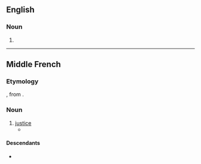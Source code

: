 ==English==

===Noun===
{{en-noun}}

# {{obsolete typography of|en|justice}}

----

==Middle French==

===Etymology===
{{der|frm|fro|-}}, from {{der|frm|la|iustitia}}.

===Noun===
{{frm-noun|f}}

# [[justice]]
#* {{quote-book|frm|year=1488|author=Jean Dupré|title=Lancelot du Lac|passage=Et moult y avoit de gens tout autour pour regarder la '''iustice''' de la damoiselle|page=[http://gallica.bnf.fr/ark:/12148/bpt6k111060r/f45.item.zoom 45]|translation=And there were many people all around to watch the justice afforded to the lady}}

====Descendants====
* {{desc|fr|justice}}